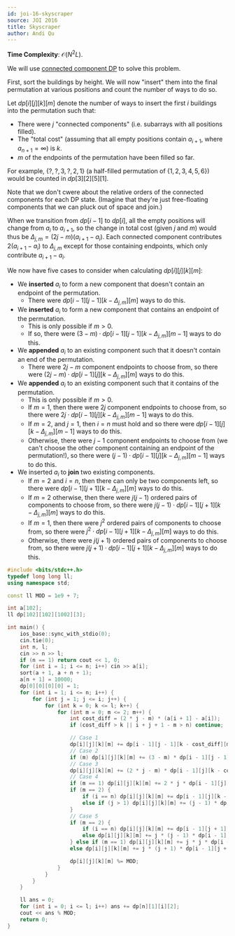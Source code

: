 ---
id: joi-16-skyscraper
source: JOI 2016
title: Skyscraper
author: Andi Qu
---

**Time Complexity**: $\mathcal O(N^2L)$.

We will use [connected component DP](https://codeforces.com/blog/entry/47764) to
solve this problem.

First, sort the buildings by height. We will now "insert" them into the final
permutation at various positions and count the number of ways to do so.

Let $dp[i][j][k][m]$ denote the number of ways to insert the first $i$ buildings
into the permutation such that:

- There were $j$ "connected components" (i.e. subarrays with all positions
  filled).
- The "total cost" (assuming that all empty positions contain $a_{i + 1}$, where
  $a_{n + 1} = \infty$) is $k$.
- $m$ of the endpoints of the permutation have been filled so far.

For example, $\{?, ?, 3, ?, 2, 1\}$ (a half-filled permutation of
$\{1, 2, 3, 4, 5, 6\}$) would be counted in $dp[3][2][5][1]$.

Note that we don't cwere about the relative orders of the connected components
for each DP state. (Imagine that they're just free-floating components that we
can pluck out of space and join.)

When we transition from $dp[i - 1]$ to $dp[i]$, all the empty positions will
change from $a_i$ to $a_{i + 1}$, so the change in total cost (given $j$ and
$m$) would thus be $\Delta_{j, m} = (2j - m)(a_{i + 1} - a_i)$. Each connected
component contributes $2(a_{i + 1} - a_i)$ to $\Delta_{j, m}$ except for those
containing endpoints, which only contribute $a_{i + 1} - a_i$.

We now have five cases to consider when calculating $dp[i][j][k][m]$:

- We **inserted** $a_i$ to form a new component that doesn't contain an endpoint
  of the permutation.
  - There were $dp[i - 1][j - 1][k - \Delta_{j, m}][m]$ ways to do this.
- We **inserted** $a_i$ to form a new component that contains an endpoint of the
  permutation.
  - This is only possible if $m > 0$.
  - If so, there were $(3 - m) \cdot dp[i - 1][j - 1][k - \Delta_{j, m}][m - 1]$
    ways to do this.
- We **appended** $a_i$ to an existing component such that it doesn't contain an
  end of the permutation.
  - There were $2j - m$ component endpoints to choose from, so there were
    $(2j - m) \cdot dp[i - 1][j][k - \Delta_{j, m}][m]$ ways to do this.
- We **appended** $a_i$ to an existing component such that it contains of the
  permutation.
  - This is only possible if $m > 0$.
  - If $m = 1$, then there were $2j$ component endpoints to choose from, so
    there were $2j \cdot dp[i - 1][j][k - \Delta_{j, m}][m - 1]$ ways to do
    this.
  - If $m = 2$, and $j = 1$, then $i = n$ must hold and so there were
    $dp[i - 1][j][k - \Delta_{j, m}][m - 1]$ ways to do this.
  - Otherwise, there were $j - 1$ component endpoints to choose from (we can't
    choose the other component containing an endpoint of the permutation!), so
    there were $(j - 1) \cdot dp[i - 1][j][k - \Delta_{j, m}][m - 1]$ ways to do
    this.
- We inserted $a_i$ to **join** two existing components.
  - If $m = 2$ and $i = n$, then there can only be two components left, so there
    were $dp[i - 1][j + 1][k - \Delta_{j, m}][m]$ ways to do this.
  - If $m = 2$ otherwise, then there were $j(j - 1)$ ordered pairs of components
    to choose from, so there were
    $j(j - 1) \cdot dp[i - 1][j + 1][k - \Delta_{j, m}][m]$ ways to do this.
  - If $m = 1$, then there were $j^2$ ordered pairs of components to choose
    from, so there were $j^2 \cdot dp[i - 1][j + 1][k - \Delta_{j, m}][m]$ ways
    to do this.
  - Otherwise, there were $j(j + 1)$ ordered pairs of components to choose from,
    so there were $j(j + 1) \cdot dp[i - 1][j + 1][k - \Delta_{j, m}][m]$ ways
    to do this.

```cpp
#include <bits/stdc++.h>
typedef long long ll;
using namespace std;

const ll MOD = 1e9 + 7;

int a[102];
ll dp[102][102][1002][3];

int main() {
	ios_base::sync_with_stdio(0);
	cin.tie(0);
	int n, l;
	cin >> n >> l;
	if (n == 1) return cout << 1, 0;
	for (int i = 1; i <= n; i++) cin >> a[i];
	sort(a + 1, a + n + 1);
	a[n + 1] = 10000;
	dp[0][0][0][0] = 1;
	for (int i = 1; i <= n; i++) {
		for (int j = 1; j <= i; j++) {
			for (int k = 0; k <= l; k++) {
				for (int m = 0; m <= 2; m++) {
					int cost_diff = (2 * j - m) * (a[i + 1] - a[i]);
					if (cost_diff > k || i + j + 1 - m > n) continue;

					// Case 1
					dp[i][j][k][m] += dp[i - 1][j - 1][k - cost_diff][m];
					// Case 2
					if (m) dp[i][j][k][m] += (3 - m) * dp[i - 1][j - 1][k - cost_diff][m - 1];
					// Case 3
					dp[i][j][k][m] += (2 * j - m) * dp[i - 1][j][k - cost_diff][m];
					// Case 4
					if (m == 1) dp[i][j][k][m] += 2 * j * dp[i - 1][j][k - cost_diff][m - 1];
					if (m == 2) {
						if (i == n) dp[i][j][k][m] += dp[i - 1][j][k - cost_diff][m - 1];
						else if (j > 1) dp[i][j][k][m] += (j - 1) * dp[i - 1][j][k - cost_diff][m - 1];
					}
					// Case 5
					if (m == 2) {
						if (i == n) dp[i][j][k][m] += dp[i - 1][j + 1][k - cost_diff][m];
						else dp[i][j][k][m] += j * (j - 1) * dp[i - 1][j + 1][k - cost_diff][m];
					} else if (m == 1) dp[i][j][k][m] += j * j * dp[i - 1][j + 1][k - cost_diff][m];
					else dp[i][j][k][m] += j * (j + 1) * dp[i - 1][j + 1][k - cost_diff][m];

					dp[i][j][k][m] %= MOD;
				}
			}
		}
	}

	ll ans = 0;
	for (int i = 0; i <= l; i++) ans += dp[n][1][i][2];
	cout << ans % MOD;
	return 0;
}
```
